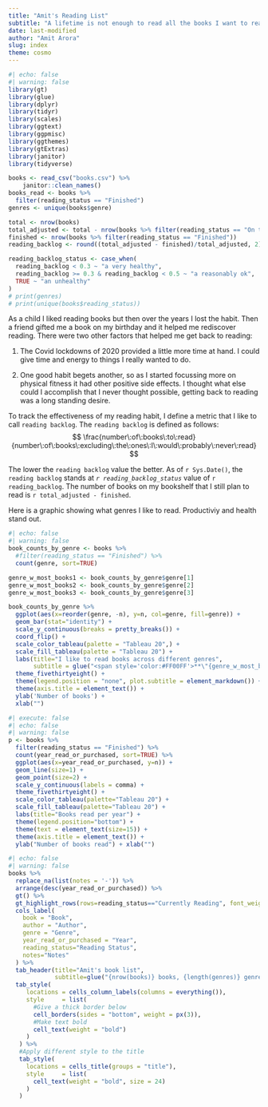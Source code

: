 ```yaml
---
title: "Amit's Reading List"
subtitle: "A lifetime is not enough to read all the books I want to read!" 
date: last-modified
author: "Amit Arora"
slug: index
theme: cosmo
---
```


```r
#| echo: false
#| warning: false
library(gt)
library(glue)
library(dplyr)
library(tidyr)
library(scales)
library(ggtext)
library(ggpmisc)
library(ggthemes)
library(gtExtras)
library(janitor)
library(tidyverse)

books <- read_csv("books.csv") %>%
    janitor::clean_names()
books_read <- books %>%
  filter(reading_status == "Finished")
genres <- unique(books$genre)

total <- nrow(books)
total_adjusted <- total - nrow(books %>% filter(reading_status == "On the bookshelf, but probably not gonna read" | reading_status == "Started but could not finish"))
finished <- nrow(books %>% filter(reading_status == "Finished"))
reading_backlog <- round((total_adjusted - finished)/total_adjusted, 2)

reading_backlog_status <- case_when(
  reading_backlog < 0.3 ~ "a very healthy",
  reading_backlog >= 0.3 & reading_backlog < 0.5 ~ "a reasonably ok",
  TRUE ~ "an unhealthy"
)
# print(genres)
# print(unique(books$reading_status))
```
As a child I liked reading books but then over the years I lost the habit. Then a friend gifted me a book on my birthday and it helped me rediscover reading. There were two other factors that helped me get back to reading:

1. The Covid lockdowns of 2020 provided a little more time at hand. I could give time and energy to things I really wanted to do.

1. One good  habit begets another, so as I started focussing more on physical fitness it had other positive side effects. I thought what else could I accomplish that I never thought possible, getting back to reading was a long standing desire.

To track the effectiveness of my reading habit, I define a metric that I like to call `reading backlog`. The `reading backlog` is defined as follows:
$$
\frac{number\:of\:books\:to\:read}{number\:of\:books\:excluding\:the\:ones\:I\:would\:probably\:never\:read}
$$

The lower the `reading backlog` value the better. As of `r Sys.Date()`, the `reading backlog` stands at _`r reading_backlog_status`_ value of `r reading_backlog`. The number of books on my bookshelf that I still plan to read is `r total_adjusted - finished`.

Here is a graphic showing what genres I like to read. Productiviy and health stand out.

```r
#| echo: false
#| warning: false
book_counts_by_genre <- books %>%
  #filter(reading_status == "Finished") %>%
  count(genre, sort=TRUE)

genre_w_most_books1 <- book_counts_by_genre$genre[1]
genre_w_most_books2 <- book_counts_by_genre$genre[2]
genre_w_most_books3 <- book_counts_by_genre$genre[3]

book_counts_by_genre %>%
  ggplot(aes(x=reorder(genre, -n), y=n, col=genre, fill=genre)) + 
  geom_bar(stat="identity") + 
  scale_y_continuous(breaks = pretty_breaks()) + 
  coord_flip() +
  scale_color_tableau(palette = "Tableau 20",) + 
  scale_fill_tableau(palette = "Tableau 20") +
  labs(title="I like to read books across different genres",
       subtitle = glue("<span style='color:#FF00FF'>**\"{genre_w_most_books1}\", \"{genre_w_most_books2}\" and \"{genre_w_most_books3}\"**</span> are the genres I like the most!")) +
  theme_fivethirtyeight() +
  theme(legend.position = "none", plot.subtitle = element_markdown()) +
  theme(axis.title = element_text()) +
  ylab('Number of books') +
  xlab("")
```

```r
#| execute: false
#| echo: false
#| warning: false
p <- books %>%
  filter(reading_status == "Finished") %>%
  count(year_read_or_purchased, sort=TRUE) %>%
  ggplot(aes(x=year_read_or_purchased, y=n)) +
  geom_line(size=1) + 
  geom_point(size=2) +
  scale_y_continuous(labels = comma) +
  theme_fivethirtyeight() +
  scale_color_tableau(palette="Tableau 20") +
  scale_fill_tableau(palette="Tableau 20") +
  labs(title="Books read per year") +
  theme(legend.position="bottom") +
  theme(text = element_text(size=15)) +
  theme(axis.title = element_text()) +
  ylab("Number of books read") + xlab("")
```
```r
#| echo: false
#| warning: false
books %>%
  replace_na(list(notes = '-')) %>%
  arrange(desc(year_read_or_purchased)) %>%
  gt() %>%
  gt_highlight_rows(rows=reading_status=="Currently Reading", font_weight = "normal") %>%
  cols_label(
    book = "Book",
    author = "Author",
    genre = "Genre",
    year_read_or_purchased = "Year",
    reading_status="Reading Status",
    notes="Notes"
  ) %>%
  tab_header(title="Amit's book list",
             subtitle=glue("{nrow(books)} books, {length(genres)} genres, {max(books$year_read_or_purchased)-min(books$year_read_or_purchased)} years")) %>%
  tab_style(
     locations = cells_column_labels(columns = everything()),
     style     = list(
       #Give a thick border below
       cell_borders(sides = "bottom", weight = px(3)),
       #Make text bold
       cell_text(weight = "bold")
     )
   ) %>% 
   #Apply different style to the title
   tab_style(
     locations = cells_title(groups = "title"),
     style     = list(
       cell_text(weight = "bold", size = 24)
     )
   )
```
